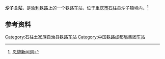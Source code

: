 {{CQ Future infrastructure}}
{{Infobox China railway station 
|车站名称 = 沙子关站
|图片 = 
|图片介绍 = 
|车站拼音 = shaziguanzhan
|英文名称 = 
|车站类型 = 客运站
|车站位置 = {{CHN}}[[重庆市|重庆市]][[石柱县|石柱县]]
|线路 = [[渝利铁路|渝利铁路]]（使用中）
|归属 = [[成都铁路局|成都铁路局]]
|使用状态 = 使用中
|车站等级 = [[三等站|三等站]]
|股道数目 = 
|正线 = 
|到发线 = 
|月台数目 = 
|岛式站台 = 
|侧式站台 = 
|站台面 = 
|坐标 = {{coord|30|5|53.90|N|108|29|35.22|E|display=inline,title}}
}}
'''沙子关站'''，是[[渝利铁路|渝利铁路]]上的一个铁路车站，位于[[重庆市|重庆市]][[石柱县|石柱县]]沙子镇境内，<ref name=csh> [http://www.enshi.cn/13yltl/index.htm= 恩施新闻网]{{dead link|date=2018年3月 |bot=InternetArchiveBot |fix-attempted=yes }}</ref>

== 参考资料 ==
{{reflist}}
<div class="references-small">
<references />
</div>

{{渝利铁路}}{{重庆铁路}}

[[Category:石柱土家族自治县铁路车站|Category:石柱土家族自治县铁路车站]]
[[Category:中国铁路成都局集团车站|Category:中国铁路成都局集团车站]]